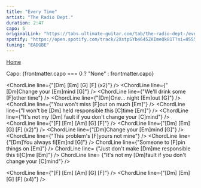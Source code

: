 ```yaml
---
title: "Every Time"
artist: "The Radio Dept."
duration: 2:47
capo: 5
originalLink: "https://tabs.ultimate-guitar.com/tab/the-radio-dept-/every-time-chords-2531685"
spotify: "https://open.spotify.com/track/2XstpSYb4645ZKImeQk81T?si=055539a38d294b88"
tuning: "EADGBE"
---
```



<a href="/"> Home</a>

<Spotify
  artist={frontmatter.artist}
  link={frontmatter.spotify}
  title={frontmatter.title}
/>

<p> Capo: {frontmatter.capo === 0 ? "None" : frontmatter.capo} </p>

<ChordLine line={"[Dm]      [Em]        [G]       [F] (x2)"} />
<ChordLine line={"[Dm]Change your [Em]mind       [G]"} />
<ChordLine line={"We'll drink some [F]other time"} />
<ChordLine line={"[Dm]One... night [Em]out       [G]"} />
<ChordLine line={"You won't miss [F]out on much     [Em]"} />
<ChordLine line={"I won't be [Dm] held responsible this [C]time       [Em]"} />
<ChordLine line={"It's not my [Dm] fault if you don't change your [C]mind"} />
<ChordLine line={"[F]      [Em]        [Am]       [G]     [F]"} />
<ChordLine line={"[Dm]      [Em]        [G]       [F]     (x2)"} />
<ChordLine line={"[Dm]Change your [Em]mind       [G]"} />
<ChordLine line={"This problem's [F]yours not mine"} />
<ChordLine line={"[Dm]You always fi[Em]nd      [G]"} />
ChordLine line={"Someone to [F]pin things on [Em]"} /> ChordLine line=
{"Just don't make [Dm]me responsible this ti[C]me      [Em]"} /> ChordLine line=
{"It's not my [Dm]fault if you don't change your [C]mind"} />

<ChordLine line={"[F]      [Em]        [Am]       [G]     [F]"} />
<ChordLine line={"[Dm]      [Em]        [G]       [F]     (x4)"} />
